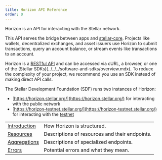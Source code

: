 ```yaml
---
title: Horizon API Reference
order: 0
---
```


Horizon is an API for interacting with the Stellar network. 

This API serves the bridge between apps and [stellar-core](../../../glossary/stellar-core.mdx). Projects like wallets, decentralized exchanges, and asset issuers use Horizon to submit transactions, query an account balance, or stream events like transactions to an account.

Horizon is a [RESTful API](https://en.wikipedia.org/wiki/Representational_state_transfer) and can be accessed via cURL, a browser, or one of the (Stellar SDKs)(../../../software-and-sdks/overview.mdx). To reduce the complexity of your project, we recommend you use an SDK instead of making direct API calls.

The Stellar Development Foundation (SDF) runs two instances of Horizon:
- [https://horizon.stellar.org/](https://horizon.stellar.org/) for interacting with the public network
- [https://horizon-testnet.stellar.org/](https://horizon-testnet.stellar.org/) for interacting with the [testnet](../../../glossary/testnet.mdx)

<RightColumn title="API Reference Sections" isNavTable>

|                                     |                                                |
| ----------------------------------- | ---------------------------------------------- |
| [Introduction](../../introduction)  | How Horizon is structured.                     |
| [Resources](../../resources)        | Descriptions of resources and their endpoints. |
| [Aggregations](../../aggregations)  | Descriptions of specialized endpoints.         |
| [Errors](../../errors)              | Potential errors and what they mean.           |

</RightColumn>

